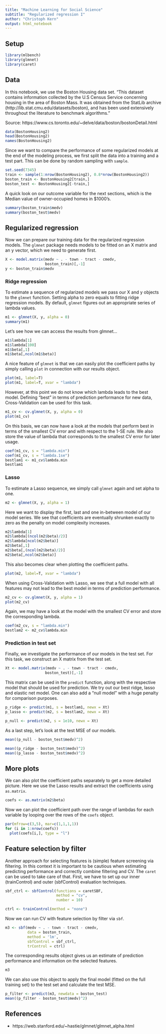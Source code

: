 ```yaml
---
title: "Machine Learning for Social Science"
subtitle: "Regularized regression I"
author: "Christoph Kern"
output: html_notebook
---
```


## Setup

```r
library(mlbench)
library(glmnet)
library(caret)
```

## Data

In this notebook, we use the Boston Housing data set. "This dataset contains information collected by the U.S Census Service concerning housing in the area of Boston Mass. It was obtained from the StatLib archive (http://lib.stat.cmu.edu/datasets/boston), and has been used extensively throughout the literature to benchmark algorithms."

Source: https://www.cs.toronto.edu/~delve/data/boston/bostonDetail.html

```r
data(BostonHousing2)
head(BostonHousing2)
names(BostonHousing2)
```

Since we want to compare the performance of some regularized models at the end of the modeling process, we first split the data into a training and a test part. This can be done by random sampling with `sample`.

```r
set.seed(7345)
train <- sample(1:nrow(BostonHousing2), 0.8*nrow(BostonHousing2))
boston_train <- BostonHousing2[train,]
boston_test <- BostonHousing2[-train,]
```

A quick look on our outcome variable for the next sections, which is the Median value of owner-occupied homes in $1000's.

```r
summary(boston_train$medv)
summary(boston_test$medv)
```

## Regularized regression

Now we can prepare our training data for the regularized regression models. The `glmnet` package needs models to be fitted on an X matrix and an y vector, which we need to generate first.

```r
X <- model.matrix(medv ~ . - town - tract - cmedv,
                  boston_train)[,-1]
y <- boston_train$medv
```

### Ridge regression

To estimate a sequence of regularized models we pass our X and y objects to the `glmnet` function. Setting alpha to zero equals to fitting ridge regression models. By default, `glmnet` figures out an appropriate  series of lambda values.

```r
m1 <- glmnet(X, y, alpha = 0)
summary(m1)
```

Let's see how we can access the results from glmnet...

```r
m1$lambda[1]
m1$lambda[100]
m1$beta[,1]
m1$beta[,ncol(m1$beta)]
```

A nice feature of `glmnet` is that we can easily plot the coefficient paths by simply calling `plot` in connection with our results object.

```r
plot(m1, label=T)
plot(m1, label=T, xvar = "lambda")
```

However, at this point we do not know which lambda leads to the best model. Defining "best" in terms of prediction performance for new data, Cross-Validation can be used for this task. 

```r
m1_cv <- cv.glmnet(X, y, alpha = 0)
plot(m1_cv)
```

On this basis, we can now have a look at the models that perform best in terms of the smallest CV error and with respect to the 1-SE rule. We also store the value of lambda that corresponds to the smallest CV error for later usage.

```r
coef(m1_cv, s = "lambda.min")
coef(m1_cv, s = "lambda.1se")
bestlam1 <- m1_cv$lambda.min
bestlam1
```

### Lasso

To estimate a Lasso sequence, we simply call `glmnet` again and set alpha to one. 

```r
m2 <- glmnet(X, y, alpha = 1)
```

Here we want to display the first, last and one in-between model of our model series. We see that coefficients are eventually shrunken exactly to zero as the penalty on model complexity increases.

```r
m2$lambda[1]
m2$lambda[(ncol(m2$beta)/2)]
m2$lambda[ncol(m2$beta)]
m2$beta[,1]
m2$beta[,(ncol(m2$beta)/2)]
m2$beta[,ncol(m2$beta)]
```

This also becomes clear when plotting the coefficient paths.

```r
plot(m2, label=T, xvar = "lambda")
```

When using Cross-Validation with Lasso, we see that a full model with all features may not lead to the best model in terms of prediction performance.

```r
m2_cv <- cv.glmnet(X, y, alpha = 1)
plot(m2_cv)
```

Again, we may have a look at the model with the smallest CV error and store the corresponding lambda.

```r
coef(m2_cv, s = "lambda.min")
bestlam2 <- m2_cv$lambda.min
```

### Prediction in test set

Finally, we investigate the performance of our models in the test set. For this task, we construct an X matrix from the test set.

```r
Xt <- model.matrix(medv ~ . - town - tract - cmedv,
                  boston_test)[,-1]
```

This matrix can be used in the `predict` function, along with the respective model that should be used for prediction. We try out our best ridge, lasso and elastic net model. One can also add a "null model" with a huge penalty for comparison purposes.

```r
p_ridge <- predict(m1, s = bestlam1, newx = Xt)
p_lasso <- predict(m2, s = bestlam2, newx = Xt)

p_null <- predict(m2, s = 1e10, newx = Xt)
```

As a last step, let's look at the test MSE of our models.

```r
mean((p_null - boston_test$medv)^2)

mean((p_ridge - boston_test$medv)^2)
mean((p_lasso - boston_test$medv)^2)
```

## More plots

We can also plot the coefficient paths separately to get a more detailed picture. Here we use the Lasso results and extract the coefficients using `as.matrix`.

```r
coefs <- as.matrix(m2$beta)
```

Now we can plot the coefficient path over the range of lambdas for each variable by looping over the rows of the `coefs` object.

```r
par(mfrow=c(3,5), mar=c(1,1,1,1))
for (i in 1:nrow(coefs)) 
  plot(coefs[i,], type = "l")
```

## Feature selection by filter

Another approach for selecting features is (simple) feature screening via filtering. In this context it is important to be cautious when estimating predicting performance and correctly combine filtering and CV. The `caret` can be used to take care of that. First, we have to set up our inner (trainControl) and outer (sbfControl) evaluation techniques.

```r
sbf_ctrl <- sbfControl(functions = caretSBF,
                       method = "cv",
                       number = 10)

ctrl <- trainControl(method = "none")
```

Now we can run CV with feature selection by filter via `sbf`. 

```r
m3 <- sbf(medv ~ . - town - tract - cmedv,
          data = boston_train,
          method = 'lm',
          sbfControl = sbf_ctrl,
          trControl = ctrl)
```

The corresponding results object gives us an estimate of prediction performance and information on the selected features.

```r
m3
```

We can also use this object to apply the final model (fitted on the full training set) to the test set and calculate the test MSE.

```r
p_filter <- predict(m3, newdata = boston_test)
mean((p_filter - boston_test$medv)^2)
```

## References

* https://web.stanford.edu/~hastie/glmnet/glmnet_alpha.html
